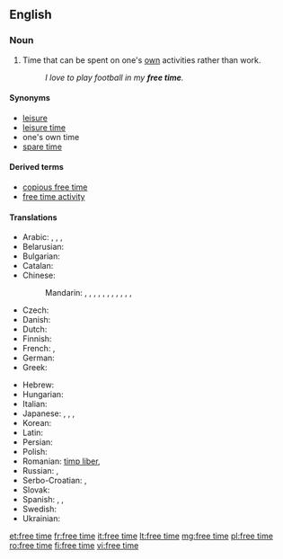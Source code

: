 ==English==
{{wikipedia|Leisure}}

===Noun===
{{en-noun|head=[[free]] [[time]]|-}}

# Time that can be spent on one's [[own]] activities rather than work.
#: ''I love to play football in my '''free time'''.''

====Synonyms====
* [[leisure]]
* [[leisure time]]
* one's own time<!--not idiomatic; do not wikify-->
* [[spare time]]

====Derived terms====
* [[copious free time]]<!--see Wikipedia article-->
* [[free time activity]]

====Translations====
{{trans-top|time that can be spent on one's own activities rather than work}}
* Arabic: {{t-|ar|راحة|f|tr=raaHa}},  {{t-|ar|خلو من العمل|tr=khuluu min al-`amal}},  {{t-|ar|فراغ|m|tr=faraagh}},  {{t-|ar|وقت الفراغ|m|tr=waqt al-faragh}}
* Belarusian: {{t-|be|свабодны час|m|tr=svabódny čas}}
* Bulgarian: {{t-|bg|свободно време|n|tr=svobodno vreme}}
* Catalan: {{t+|ca|oci|m}}
* Chinese:
*: Mandarin: {{t|cmn|空閑|sc=Hani}}, {{t-|cmn|空闲|tr=kòngxián|sc=Hani}}, {{t|cmn|閑空|sc=Hani}}, {{t|cmn|闲空|tr=xiánkòng|sc=Hani}}, {{t|cmn|閑暇|sc=Hani}}, {{t-|cmn|闲暇|tr=xiánxiá|sc=Hani}}, {{t|cmn|餘暇|sc=Hani}},  {{t|cmn|余暇|tr=yúxiá|sc=Hani}}, {{t|cmn|餘閑|sc=Hani}}, {{t|cmn|余闲|tr=yúxián|sc=Hani}}, {{qualifier|informal}} {{t|cmn|空兒|sc=Hani}}, {{t|cmn|空儿|tr=kòngr|sc=Hani}}
* Czech: {{t-|cs|volný čas|m}}
* Danish: {{t-|da|fristund}}
* Dutch: {{t-|nl|vrijetijd|m}}
* Finnish: {{t-|fi|vapaa-aika}}
* French: {{t+|fr|temps libre|m}}, {{t+|fr|loisir|m}}
* German: {{t+|de|Freizeit|f}}
* Greek: {{t+|el|ελεύθερος χρόνος|tr=eleútheros chrónos}}
{{trans-mid}}
* Hebrew: {{t-|he|פנאי|m}}
* Hungarian: {{t+|hu|szabadidő}}
* Italian: {{t-|it|tempo libero|m}}
* Japanese: {{t-|ja|余暇|tr=よか, yoka}},  {{t-|ja|閑暇|tr=かんか, kanka}},  {{t-|ja|閑散|tr=かんさん, kansan}},  {{t+|ja|暇|tr=ひま, hima}}
* Korean: {{t+|ko|여가|tr=yeoga|sc=Hang}}
* Latin: {{t-|la|otium|n}}
* Persian: {{t-|fa|اوقات فراغت|tr=owğât-e farâğat|sc=fa-Arab}}
* Polish: {{t-|pl|wolny czas|m}}
* Romanian: [[timp liber]], {{t-|ro|răgaz|n}}
* Russian: {{t-|ru|свободное время|n|tr=svobódnoje vrémja}}, {{t+|ru|досуг|m|tr=dosúg}}
* Serbo-Croatian: {{t-|sh|слободно време|n|sc=Cyrl}},  {{t-|sh|slobodno vreme|n|sc=Cyrl}}
* Slovak: {{t-|sk|voľný čas|m}}
* Spanish: {{t-|es|tiempo libre}}, {{t+|es|ocio|m}}, {{t-|es|tiempo ocio|m}}
* Swedish: {{t+|sv|fritid}}
* Ukrainian: {{t-|uk|вільний час|m|tr=víl'nyj čas}}
{{trans-bottom}}

[[et:free time]]
[[fr:free time]]
[[it:free time]]
[[lt:free time]]
[[mg:free time]]
[[pl:free time]]
[[ro:free time]]
[[fi:free time]]
[[vi:free time]]